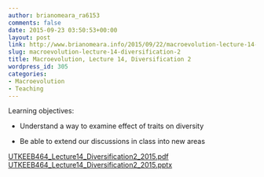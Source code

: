 ```yaml
---
author: brianomeara_ra6153
comments: false
date: 2015-09-23 03:50:53+00:00
layout: post
link: http://www.brianomeara.info/2015/09/22/macroevolution-lecture-14-diversification-2/
slug: macroevolution-lecture-14-diversification-2
title: Macroevolution, Lecture 14, Diversification 2
wordpress_id: 305
categories:
- Macroevolution
- Teaching
---
```


Learning objectives:



	
  * Understand a way to examine effect of traits on diversity

	
  * Be able to extend our discussions in class into new areas


[UTKEEB464_Lecture14_Diversification2_2015.pdf](http://brianomeara.info/wordpress_beta/wp-content/uploads/2015/09/UTKEEB464_Lecture14_Diversification2_2015.pdf) [UTKEEB464_Lecture14_Diversification2_2015.pptx](http://brianomeara.info/wordpress_beta/wp-content/uploads/2015/09/UTKEEB464_Lecture14_Diversification2_2015.pptx)
